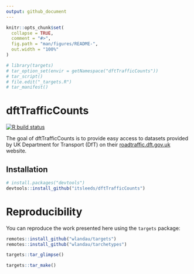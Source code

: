 ```yaml
---
output: github_document
---
```


<!-- README.md is generated from README.Rmd. Please edit that file -->

```r
knitr::opts_chunk$set(
  collapse = TRUE,
  comment = "#>",
  fig.path = "man/figures/README-",
  out.width = "100%"
)
```

```r
# library(targets)
# tar_option_set(envir = getNamespace("dftTrafficCounts"))
# tar_script()
# file.edit("_targets.R")
# tar_manifest()
```


# dftTrafficCounts

<!-- badges: start -->
[![R build status](https://github.com/itsleeds/dftTrafficCounts/workflows/R-CMD-check/badge.svg)](https://github.com/itsleeds/dftTrafficCounts/actions)
<!-- badges: end -->

The goal of dftTrafficCounts is to provide easy access to datasets provided by UK Department for Transport (DfT) on their [roadtraffic.dft.gov.uk](https://roadtraffic.dft.gov.uk) website.

## Installation

<!-- You can install the released version of dftTrafficCounts from [CRAN](https://CRAN.R-project.org) with: -->

<!-- ``` r -->
<!-- install.packages("dftTrafficCounts") -->
<!-- ``` -->

<!-- And the development version from [GitHub](https://github.com/) with: -->

```r
# install.packages("devtools")
devtools::install_github("itsleeds/dftTrafficCounts")
```

<!-- From previous readme... -->
<!-- If you have traffic count data you would like to contribute to the Bristol City Council open data platform please contact city.transport@bristol.gov.uk -->

<!-- The entire dataset and a shapefile of the count locations can be downloaded here: http://1drv.ms/1LaIsZ4 -->

<!-- This data has not been quality checked and we strongly advise users conduct their own assessment of the quality of the data before using it. -->

# Reproducibility

You can reproduce the work presented here using the `targets` package:

```r
remotes::install_github("wlandau/targets")
remotes::install_github("wlandau/tarchetypes")
```

```r
targets::tar_glimpse()
```

```r
targets::tar_make()
```


